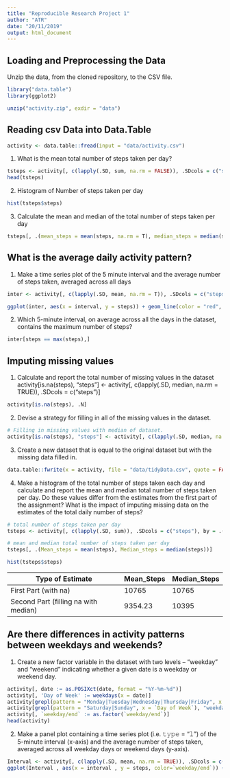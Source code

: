 ```yaml
---
title: "Reproducible Research Project 1"
author: "ATR"
date: "20/11/2019"
output: html_document
---
```


## Loading and Preprocessing the Data

Unzip the data, from the cloned repository, to the CSV file.

```r
library("data.table")
library(ggplot2)

unzip("activity.zip", exdir = "data")
```

## Reading csv Data into Data.Table

```r
activity <- data.table::fread(input = "data/activity.csv")
```

1. What is the mean total number of steps taken per day?

```r
tsteps <- activity[, c(lapply(.SD, sum, na.rm = FALSE)), .SDcols = c("steps"), by = .(date)]
head(tsteps)
```

2. Histogram of Number of steps taken per day

```r
hist(tsteps$steps)
```

3. Calculate the mean and median of the total number of steps taken per day

```r
tsteps[, .(mean_steps = mean(steps, na.rm = T), median_steps = median(steps, na.rm = T))]
```

## What is the average daily activity pattern?

1. Make a time series plot of the 5 minute interval and the average number of steps taken, averaged across all days

```r
inter <- activity[, c(lapply(.SD, mean, na.rm = T)), .SDcols = c("steps"), by = .(interval)]

ggplot(inter, aes(x = interval, y = steps)) + geom_line(color = "red", size = 1) + labs(title = "Avg. Daily Steps", x = "Interval", y = "Avg. Steps per day")
```

2. Which 5-minute interval, on average across all the days in the dataset, contains the maximum number of steps?

```r
inter[steps == max(steps),]
```

## Imputing missing values

1. Calculate and report the total number of missing values in the dataset
activity[is.na(steps), "steps"] <- activity[, c(lapply(.SD, median, na.rm = TRUE)), .SDcols = c("steps")]

```r
activity[is.na(steps), .N]
```

2. Devise a strategy for filling in all of the missing values in the dataset.

```r
# Filling in missing values with median of dataset. 
activity[is.na(steps), "steps"] <- activity[, c(lapply(.SD, median, na.rm = TRUE)), .SDcols = c("steps")]
```

3. Create a new dataset that is equal to the original dataset but with the missing data filled in.

```r
data.table::fwrite(x = activity, file = "data/tidyData.csv", quote = FALSE)
```

4. Make a histogram of the total number of steps taken each day and calculate and report the mean and median total number of steps taken per day. Do these values differ from the estimates from the first part of the assignment? What is the impact of imputing missing data on the estimates of the total daily number of steps?

```r
# total number of steps taken per day
tsteps <- activity[, c(lapply(.SD, sum)), .SDcols = c("steps"), by = .(date)]

# mean and median total number of steps taken per day
tsteps[, .(Mean_steps = mean(steps), Median_steps = median(steps))]

hist(tsteps$steps)
```

Type of Estimate | Mean_Steps | Median_Steps
--- | --- | ---
First Part (with na) | 10765 | 10765
Second Part (filling na with median) | 9354.23 | 10395

## Are there differences in activity patterns between weekdays and weekends?

1. Create a new factor variable in the dataset with two levels – “weekday” and “weekend” indicating whether a given date is a weekday or weekend day.

```r
activity[, date := as.POSIXct(date, format = "%Y-%m-%d")]
activity[, 'Day of Week' := weekdays(x = date)]
activity[grepl(pattern = "Monday|Tuesday|Wednesday|Thursday|Friday", x = `Day of Week`), "weekday/end"] <- "weekday"
activity[grepl(pattern = "Saturday|Sunday", x = `Day of Week`), "weekday/end"] <- "weekend"
activity[, `weekday/end` := as.factor(`weekday/end`)]
head(activity)
```

2. Make a panel plot containing a time series plot (i.e. 𝚝𝚢𝚙𝚎 = "𝚕") of the 5-minute interval (x-axis) and the average number of steps taken, averaged across all weekday days or weekend days (y-axis).

```r
Interval <- activity[, c(lapply(.SD, mean, na.rm = TRUE)), .SDcols = c("steps"), by = .(interval, `weekday/end`)] 
ggplot(Interval , aes(x = interval , y = steps, color=`weekday/end`)) + geom_line() + labs(title = "Avg. Daily Steps by Weektype", x = "Interval", y = "No. of Steps") + facet_wrap(~`weekday/end` , ncol = 1, nrow=2)
```
